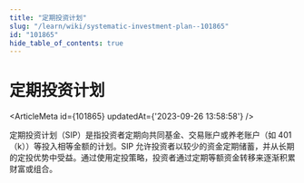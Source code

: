 ```yaml
---
title: "定期投资计划"
slug: "/learn/wiki/systematic-investment-plan--101865"
id: "101865"
hide_table_of_contents: true
---
```



# 定期投资计划

<ArticleMeta id={101865} updatedAt={'2023-09-26 13:58:58'} />
<div className='border-solid border-b border-t-0 my-4 border-[var(--ifm-color-gray-300)]' />

定期投资计划（SIP）是指投资者定期向共同基金、交易账户或养老账户（如 401（k））等投入相等金额的计划。SIP 允许投资者以较少的资金定期储蓄，并从长期的定投优势中受益。通过使用定投策略，投资者通过定期等额资金转移来逐渐积累财富或组合。
